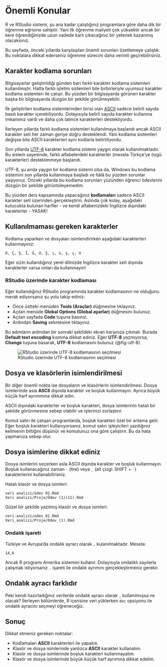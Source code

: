 # Önemli Konular {#sec-onemli}

R ve RStudio sistemi, şu ana kadar çalıştığınız programlara göre daha dik bir öğrenme eğrisine sahiptir. Yani ilk öğrenme maliyeti çok yüksektir ancak bir kere öğrendiğinizde uzun vadede karlı çıkacağınız bir yetenek kazanmış olacaksınız.

Bu sayfada, önceki yıllarda karşılaşılan önemli sorunları özetlemeye çalıştık. Bu noktalara dikkat ederseniz öğrenme sürecini daha verimli geçirebilirsiniz.

## Karakter kodlama sorunları

Bilgisayarlar geliştirildiği günden beri farklı karakter kodlama sistemleri kullanılmıştır. Hatta farklı işletim sistemleri bile birbirleriyle uyumsuz karakter kodlama sistemleri ile çalışır. Bu yüzden bir bilgisayarda görünen karakter başka bir bilgisayarda düzgün bir şekilde görülmeyebilir.

İlk geliştirilen kodlama sistemlerinden birisi olan [ASCII](https://en.wikipedia.org/wiki/ASCII) sadece belirli sayıda basılı karakter içerebiliyordu. Dolayısıyla belirli sayıda karakter kullanma imkanımız vardı ve daha çok latince karakterleri destekliyordu.

İlerleyen yıllarda farklı kodlama sistemleri kullanılmaya başlandı ancak ASCII karakter seti her zaman geriye doğru desteklendi. Yani kodlama sistemleri değişse bile ASCII karakterleri aynı kodlarla belirtiliyordu.

Son yıllarda [UTF-8](https://en.wikipedia.org/wiki/UTF-8) karakter kodlama sistemi yaygın olarak kullanılmaktadır. Bu sistem sayesinde, farklı alfabelerdeki karakterler (mesela Türkçe'ye özgü karakterler) desteklenmeye başlandı.

UTF-8, şu anda yaygın bir kodlama sistemi olsa da, Windows bu kodlama sistemini son yıllarda kullanmaya başladı ve hâlâ bu yüzden sorunlar yaşıyoruz. Önceki yıllarda bu kodlama sorunları yüzünden öğrenci ödevlerini düzgün bir şekilde görüntüleyemedim.

Bu yüzden ders kapsamında yapacağınız **kodlamaları** sadece ASCII karakter seti üzerinden gerçekleştirin. Aslında çok kolay, aşağıdaki kutucukta bulunan harfler - ve kendi alfabenizdeki İngilizce dışındaki karakterler - YASAK!

::: {.callout-important}

## Kullanılmaması gereken karakterler

Kodlama yaparken ve dosyaları isimlendirirken aşağıdaki karakterleri kullanmayınız:
```
Ö, Ç, Ş, İ, Ğ, Ü, Ş, ı, ü, ş, ç, ö 
```
Eğer sizin kullandığınız yerel dilinizde İngilizce karakter seti dışında karakterler varsa onları da kullanmayın!
:::

### RStudio üzerinde karakter kodlaması

Eğer kullandığınız RStudio programında karakter kodlamasının ne olduğunu merak ediyorsanız şu yolu takip ediniz:

- Önce üstteki menüden **Tools (Araçlar)** düğmesine tıklayınız.
- Açılan menüde **Global Options (Global ayarlar)** düğmesini bulunuz.
- Açılan sayfada **Code** tuşuna basınız.
- Ardından **Saving** sekmesine tıklayınız.

Bu adımların ardından bir sonraki şekildeki ekran karşınıza çıkmalı. Burada **Default text encoding** kısmına dikkat ediniz. Eğer **UTF-8** yazmıyorsa, **Change** tuşuna basarak, **UTF-8** kodlamasını bulunuz (@fig-utf-8).

![RStudio üzerinde UTF-8 kodlamasının seçilmesi](images/utf-8.png){#fig-utf-8}

## Dosya ve klasörlerin isimlendirilmesi

Bir diğer önemli nokta ise dosyaların ve klasörlerin isimlendirilmesi. Dosya isimlerinde asla **ASCII** dışında karakter ve boşluk kullanmayın. Ayrıca büyük küçük harf ayrımmına dikkat edin.

ASCII dışındaki karakterler ve boşluk karakteri, dosya isimlerinin hatalı bir şekilde görünmesine sebep olabilir ve işlerinizi zorlaştırır.

Komut satırı ile çalışan programlarda, boşluk karakteri özel bir anlama gelir. Eğer boşluk karakteri kullanıyorsanız, komut satırı işleyicileri yazdığınız kelimenin bittiğini düşünür ve komutunuz ona göre çalıştırır. Bu da hata yapmanıza sebep olur.

::: {.callout-important}

## Dosya isimlerine dikkat ediniz

Dosya isimlerini seçerken asla ASCII dışında karakter ve boşluk kullanmayın. Boşluk kullanacağınız zaman `-` (tire) veya `_` (alt çizgi: SHIFT + `-`) karakterlerini kullanabilirisniz.
:::

Hatalı klasör ve dosya isimleri:

```
veri analizi/ödev 01.Rmd
Veri analizi/Proje/Ödev (1)(11).Rmd
```

Güzel bir şekilde yazılmış klasör ve dosya isimleri:

```
veri-analizi/odev_01.Rmd
Veri_analizi/Proje/Odev_(1).Rmd
```

### Ondalık işareti

Türkiye ve Avrupa'da ondalık ayracı olarak `,` kulanılmaktadır. Mesela:

```
14,6
```

Ancak R programı Amerika sistemini kullanır. Dolayısıyla ondalıklı sayılarla çalışmak istiyorsanız `.` işareti ile ondalık ayrımını gerçekleştirmeniz gerekir.

::: {.callout-note}
## Ondalık ayracı farklıdır

Peki kendi hazırladığınız verilerde ondalık ayracı olarak `,` kullanılmışsa ne olacak? İlerleyen bölümlerde, R içerisine veri yüklerken `dec` opsiyonu ile ondalık ayracını seçmeyi öğreneceğiz.
:::

## Sonuç

Dikkat etmeniz gereken noktalar:

+ Kodlamaları **ASCII** karakterleri ile yapalım.
+ Klasör ve dosya isimlerinde yanlızca **ASCII** karakter kullanalım.
+ Klasör ve dosya isimlerinde boşluk karakteri kullanmayalım.
+ Klasör ve dosya isimlerinde büyük küçük harf ayrımına dikkat edelim.
